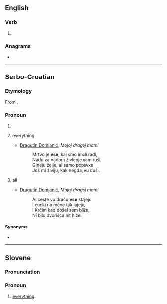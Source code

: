 {{also|vše|vše-|все|все-}}
==English==

===Verb===
{{en-verb|vs}}

# {{obsolete typography of|use|lang=en}}

===Anagrams===
* {{anagrams|en|a=esv|EVs|VES|sev|μeVs}}

----

==Serbo-Croatian==

===Etymology===
From {{inh|sh|sla-pro|*vьse}}.

===Pronoun===
{{sh-pronoun}}

# {{obsolete spelling of|sve|lang=sh}}
# {{lb|sh|Kajkavian}} everything
#* [[w:Dragutin Domjanić|Dragutin Domjanić]], ''Mojoj dragoj mami''
#*: Mrtvo je '''vse''', kaj smo imali radi,
#*: Nadu za nadom živlenje nam ruši,
#*: Gineju želje, al samo popevke
#*: Još mi živiju, kak negda, vu duši.
# {{lb|sh|Kajkavian}} all
#* [[w:Dragutin Domjanić|Dragutin Domjanić]], ''Mojoj dragoj mami''
#*: Al ceste vu draču '''vse''' stajeju
#*: I cucki na mene tak lajeju,
#*: I Krčim kad došel sem bliže;
#*: Nî bilo dvorišća nit hiže.

====Synonyms====
* {{l|sh|sve}}

----

==Slovene==

===Pronunciation===
{{rfp|lang=sl}}

===Pronoun===
{{head|sl|pronoun form}}

# [[everything]]{{attention|sl|Needs form-of definition}}